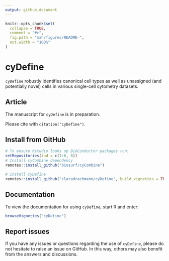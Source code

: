 ```yaml
---
output: github_document
---
```


<!-- README.md is generated from README.Rmd. Please edit that file -->

```r
knitr::opts_chunk$set(
  collapse = TRUE,
  comment = "#>",
  fig.path = "man/figures/README-",
  out.width = "100%"
)
```

# cyDefine 

`cyDefine` robustly identifies canonical cell types as well as unassigned (and potentially novel) cells in various single-cell cytometry datasets.

## Article

The manuscript for `cyDefine` is in preparation.

Please cite with `citation("cyDefine")`.


## Install from GitHub

``` r
# To ensure Rstudio looks up BioConductor packages run:
setRepositories(ind = c(1:6, 8))
# Install cyCombine dependency
remotes::install_github("biosurf/cyCombine")

# Install cyDefine
remotes::install_github("claradrachmann/cyDefine", build_vignettes = TRUE)
```

## Documentation

To view the documentation for using `cyDefine`, start R and enter:

```r
browseVignettes("cyDefine")
```

<!-- ## Usage -->

<!-- Please see the vignettes for a detailed description of usage. -->

<!-- Here is a quick run-through of the main functionalities. -->


## Report issues

If you have any issues or questions regarding the use of `cyDefine`, please do not hesitate to raise an issue on GitHub. In this way, others may also benefit from the answers and discussions.
